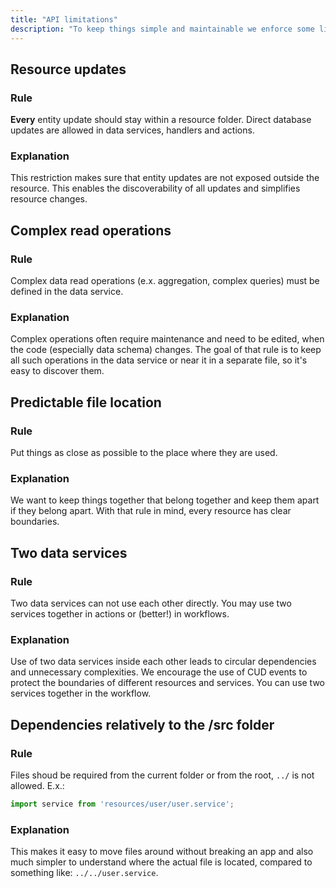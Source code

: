 ```yaml
---
title: "API limitations"
description: "To keep things simple and maintainable we enforce some limitations on the API level. Limitations are more conventions and are not enforced in the code. If followed, they guarantee you can continue ship things quickly even after years of development."
---
```


## Resource updates

### Rule
**Every** entity update should stay within a resource folder. Direct database updates are allowed in data services, handlers and actions. 

### Explanation
This restriction makes sure that entity updates are not exposed outside the resource. This enables the discoverability of all updates and simplifies resource changes. 



## Complex read operations

### Rule
Complex data read operations (e.x. aggregation, complex queries) must be defined in the data service.

### Explanation
Complex operations often require maintenance and need to be edited, when the code (especially data schema) changes. The goal of that rule is to keep all such operations in the data service or near it in a separate file, so it's easy to discover them.



## Predictable file location

### Rule

Put things as close as possible to the place where they are used.

### Explanation
We want to keep things together that belong together and keep them apart if they belong apart. With that rule in mind, every resource has clear boundaries. 



## Two data services

### Rule
Two data services can not use each other directly. You may use two services together in actions or (better!) in workflows.

### Explanation
Use of two data services inside each other leads to circular dependencies and unnecessary complexities. We encourage the use of CUD events to protect the boundaries of different resources and services. You can use two services together in the workflow.


## Dependencies relatively to the /src folder

### Rule
Files shoud be required from the current folder or from the root, `../` is not allowed. E.x.:

```typescript
import service from 'resources/user/user.service';
```

### Explanation

This makes it easy to move files around without breaking an app and also much simpler to understand where the actual file is located, compared to something like: `../../user.service`.